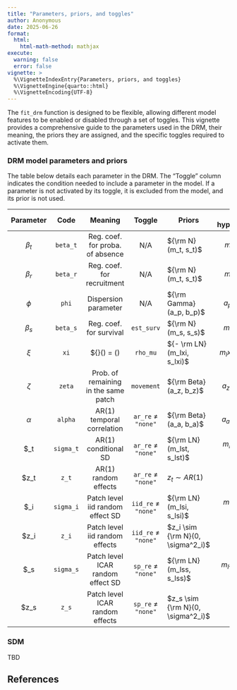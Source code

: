 ```yaml
---
title: "Parameters, priors, and toggles"
author: Anonymous
date: 2025-06-26
format:
  html:
    html-math-method: mathjax
execute:
  warning: false
  error: false
vignette: >
  %\VignetteIndexEntry{Parameters, priors, and toggles}
  %\VignetteEngine{quarto::html}
  %\VignetteEncoding{UTF-8}
---
```


The `fit_drm` function is designed to be flexible, allowing different model
features to be enabled or disabled through a set of toggles. This vignette
provides a comprehensive guide to the parameters used in the DRM, their meaning,
the priors they are assigned, and the specific toggles required to activate
them.


### DRM model parameters and priors

The table below details each parameter in the DRM. The "Toggle" column indicates
the condition needed to include a parameter in the model. If a parameter is not
activated by its toggle, it is excluded from the model, and its prior is not
used.


| Parameter | Code      | Meaning                                   | Toggle                   | Priors                            | Default hyperparameters   |
|:---------:|:---------:|:-----------------------------------------:|:------------------------:|-----------------------------------|:-------------------------:|
| $\beta_t$ | `beta_t`  | Reg. coef. for proba. of absence          | N/A                      | ${\rm N}(m_t, s_t)$               | $m_t = 0, s_t = 1$        |
| $\beta_r$ | `beta_r`  | Reg. coef. for recruitment                | N/A                      | ${\rm N}(m_t, s_t)$               | $m_r = 0, s_r = 1$        |
| $\phi$    | `phi`     | Dispersion parameter                      | N/A                      | ${\rm Gamma}(a_p, b_p)$           | $a_p = 2, b_p = 1$        |
| $\beta_s$ | `beta_s`  | Reg. coef. for survival                   | `est_surv`               | ${\rm N}(m_s, s_s)$               | $m_s = 0, s_s = 1$        |
| $\xi$     | `xi`      | ${\rm logit}(\rho) = \cdots \xi \log(\mu) | `rho_mu`                 | ${- \rm LN}(m_lxi, s_lxi)$        | $m_lxi = 0, s_lxi = 1$    |
| $\zeta$   | `zeta`    | Prob. of remaining in the same patch      | `movement`               | ${\rm Beta}(a_z, b_z)$            | $a_z = .5, b_z = .5$      |
| $\alpha$  | `alpha`   | AR(1) temporal correlation                | `ar_re` $\neq$ `"none"`  | ${\rm Beta}(a_a, b_a)$            | $a_a = .5, b_a = .5$      |
| $\sigma_t | `sigma_t` | AR(1) conditional SD                      | `ar_re` $\neq$ `"none"`  | ${\rm LN}(m_lst, s_lst)$          | $m_lst = -2, s_lst = .25$ |
| $z_t      | `z_t`     | AR(1) random effects                      | `ar_re` $\neq$ `"none"`  | $z_t \sim AR(1)$                  | N/A                       |
| $\sigma_i | `sigma_i` | Patch level iid random effect SD          | `iid_re` $\neq$ `"none"` | ${\rm LN}(m_lsi, s_lsi)$          | $m_lsi = -2, s_lsi = .25$ |
| $z_i      | `z_i`     | Patch level iid random effects            | `iid_re` $\neq$ `"none"` | $z_i \sim {\rm N}(0, \sigma^2_i)$ | N/A                       |
| $\sigma_s | `sigma_s` | Patch level ICAR random effect SD         | `sp_re` $\neq$ `"none"`  | ${\rm LN}(m_lss, s_lss)$          | $m_lss = -2, s_lss = .25$ |
| $z_s      | `z_s`     | Patch level ICAR random effects           | `sp_re` $\neq$ `"none"`  | $z_s \sim {\rm N}(0, \sigma^2_i)$ | N/A                       |

### SDM

TBD

## References
